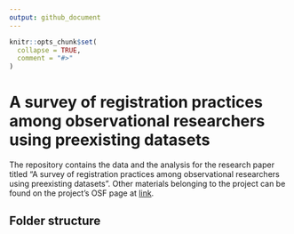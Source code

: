 ```yaml
---
output: github_document
---
```


<!-- README.md is generated from README.Rmd. Please edit that file -->

```r
knitr::opts_chunk$set(
  collapse = TRUE,
  comment = "#>"
)
```

# A survey of registration practices among observational researchers using preexisting datasets

<!-- badges: start -->
<!-- badges: end -->

The repository contains the data and the analysis for the research paper titled "A survey of registration practices among observational researchers using preexisting datasets". Other materials belonging to the project can be found on the project's OSF page at [link](link).

## Folder structure



